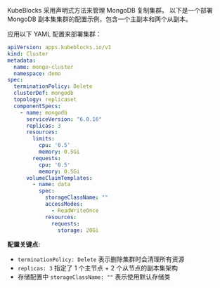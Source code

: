 KubeBlocks 采用声明式方法来管理 MongoDB 复制集群。
以下是一个部署 MongoDB 副本集集群的配置示例，包含一个主副本和两个从副本。

应用以下 YAML 配置来部署集群：

```yaml
apiVersion: apps.kubeblocks.io/v1
kind: Cluster
metadata:
  name: mongo-cluster
  namespace: demo
spec:
  terminationPolicy: Delete
  clusterDef: mongodb
  topology: replicaset
  componentSpecs:
    - name: mongodb
      serviceVersion: "6.0.16"
      replicas: 3
      resources:
        limits:
          cpu: '0.5'
          memory: 0.5Gi
        requests:
          cpu: '0.5'
          memory: 0.5Gi
      volumeClaimTemplates:
        - name: data
          spec:
            storageClassName: ""
            accessModes:
              - ReadWriteOnce
            resources:
              requests:
                storage: 20Gi
```

**配置关键点:**
  - `terminationPolicy: Delete` 表示删除集群时会清理所有资源
  - `replicas: 3` 指定了 1 个主节点 + 2 个从节点的副本集架构
  - 存储配置中 `storageClassName: ""` 表示使用默认存储类